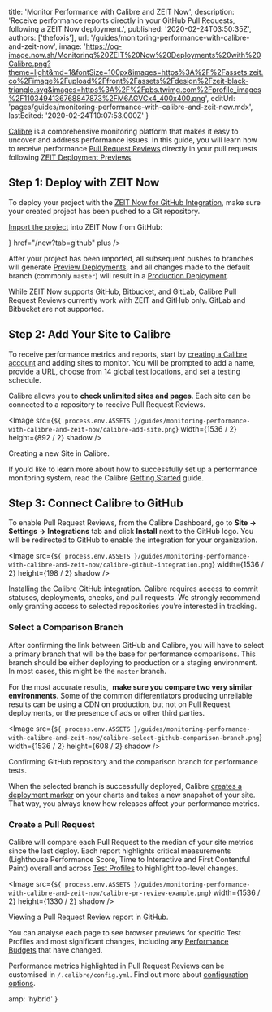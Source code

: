 
  title: 'Monitor Performance with Calibre and ZEIT Now',
  description:
    'Receive performance reports directly in your GitHub Pull Requests, following a ZEIT Now deployment.',
  published: '2020-02-24T03:50:35Z',
  authors: ['thefoxis'],
  url: '/guides/monitoring-performance-with-calibre-and-zeit-now',
  image:
    'https://og-image.now.sh/Monitoring%20ZEIT%20Now%20Deployments%20with%20Calibre.png?theme=light&md=1&fontSize=100px&images=https%3A%2F%2Fassets.zeit.co%2Fimage%2Fupload%2Ffront%2Fassets%2Fdesign%2Fzeit-black-triangle.svg&images=https%3A%2F%2Fpbs.twimg.com%2Fprofile_images%2F1103494136768847873%2FM6AGVCx4_400x400.png',
  editUrl: 'pages/guides/monitoring-performance-with-calibre-and-zeit-now.mdx',
  lastEdited: '2020-02-24T10:07:53.000Z'
}

[Calibre](https://calibreapp.com/) is a comprehensive monitoring platform that makes it easy to uncover and address performance issues. In this guide, you will learn how to receive performance [Pull Request Reviews](https://calibreapp.com/pull-request-reviews) directly in your pull requests following [ZEIT Deployment Previews](https://zeit.co/features/deployment-previews).

## Step 1: Deploy with ZEIT Now

To deploy your project with the [ZEIT Now for GitHub Integration](/docs/v2/git-integrations/zeit-now-for-github), make sure your created project has been pushed to a Git repository.

[Import the project](/new) into ZEIT Now from GitHub:

<List columnsDesktop={3} columnsTablet={3} columnsMobile={1}>
  <IconCard label="GitHub" icon={<GitHubIcon />} href="/new?tab=github" plus />
</List>

After your project has been imported, all subsequent pushes to branches will generate [Preview Deployments](/docs/v2/platform/deployments#preview), and all changes made to the default branch (commonly `master`) will result in a [Production Deployment](/docs/v2/platform/deployments#production).

<Note type="warning">
  While ZEIT Now supports GitHub, Bitbucket, and GitLab, Calibre Pull Request
  Reviews currently work with ZEIT and GitHub only. GitLab and Bitbucket are not
  supported.
</Note>

## Step 2: Add Your Site to Calibre

To receive performance metrics and reports, start by [creating a Calibre account](https://calibreapp.com/sign-up) and adding sites to monitor. You will be prompted to add a name, provide a URL, choose from 14 global test locations, and set a testing schedule.

Calibre allows you to **check unlimited sites and pages**. Each site can be connected to a repository to receive Pull Request Reviews.

<Image
  src={`${
    process.env.ASSETS
  }/guides/monitoring-performance-with-calibre-and-zeit-now/calibre-add-site.png`}
  width={1536 / 2}
  height={892 / 2}
  shadow
/>
<Caption>Creating a new Site in Calibre.</Caption>

If you’d like to learn more about how to successfully set up a performance monitoring system, read the Calibre [Getting Started](https://calibreapp.com/docs/get-started/guide) guide.

## Step 3: Connect Calibre to GitHub

To enable Pull Request Reviews, from the Calibre Dashboard, go to **Site → Settings → Integrations** tab and click **Install** next to the GitHub logo. You will be redirected to GitHub to enable the integration for your organization.

<Image
  src={`${
    process.env.ASSETS
  }/guides/monitoring-performance-with-calibre-and-zeit-now/calibre-github-integration.png`}
  width={1536 / 2}
  height={198 / 2}
  shadow
/>

<Caption>Installing the Calibre GitHub integration.</Caption>

<Note type="success" label="hint">
  Calibre requires access to commit statuses, deployments, checks, and pull
  requests. We strongly recommend only granting access to selected repositories
  you’re interested in tracking.
</Note>

### Select a Comparison Branch

After confirming the link between GitHub and Calibre, you will have to select a primary branch that will be the base for performance comparisons. This branch should be either deploying to production or a staging environment. In most cases, this might be the `master` branch.

<Note type="success" label="hint">
  For the most accurate results, 
  <strong>make sure you compare two very similar environments</strong>. Some of the
  common differentiators producing unreliable results can be using a CDN on production,
  but not on Pull Request deployments, or the presence of ads or other third parties.
</Note>

<Image
  src={`${
    process.env.ASSETS
  }/guides/monitoring-performance-with-calibre-and-zeit-now/calibre-select-github-comparison-branch.png`}
  width={1536 / 2}
  height={608 / 2}
  shadow
/>
<Caption>Confirming GitHub repository and the comparison branch for performance tests.</Caption>

When the selected branch is successfully deployed, Calibre [creates a deployment marker](https://calibreapp.com/docs/get-started/deploys) on your charts and takes a new snapshot of your site. That way, you always know how releases affect your performance metrics.

### Create a Pull Request

Calibre will compare each Pull Request to the median of your site metrics since the last deploy. Each report highlights critical measurements (Lighthouse Performance Score, Time to Interactive and First Contentful Paint) overall and across [Test Profiles](https://calibreapp.com/test-profiles) to highlight top-level changes.

<Image
  src={`${
    process.env.ASSETS
  }/guides/monitoring-performance-with-calibre-and-zeit-now/calibre-pr-review-example.png`}
  width={1536 / 2}
  height={1330 / 2}
  shadow
/>
<Caption>Viewing a Pull Request Review report in GitHub.</Caption>

You can analyse each page to see browser previews for specific Test Profiles and most significant changes, including any [Performance Budgets](https://calibreapp.com/performance-budgets) that have changed.

Performance metrics highlighted in Pull Request Reviews can be customised in `/.calibre/config.yml`. Find out more about [configuration options](https://calibreapp.com/docs/features/pull-request-reviews#configure-metrics).


  amp: 'hybrid'
}
